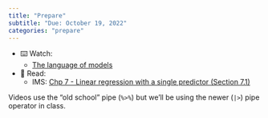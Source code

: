 ```yaml
---
title: "Prepare"
subtitle: "Due: October 19, 2022"
categories: "prepare"
---
```


-   ⌨️ Watch:
    -   [The language of models](https://youtu.be/MWkkvDopBKc)
-   📖 Read:
    -   IMS: [Chp 7 - Linear regression with a single predictor (Section 7.1)](https://openintro-ims.netlify.app/model-slr.html)

::: callout-note
Videos use the "old school" pipe (`%>%`) but we'll be using the newer (`|>`) pipe operator in class.
:::
